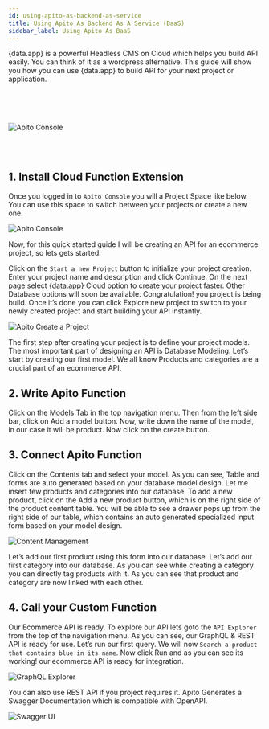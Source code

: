 ```yaml
---
id: using-apito-as-backend-as-service
title: Using Apito As Backend As A Service (BaaS)
sidebar_label: Using Apito As BaaS
---
```



<span>{data.app}</span> is a powerful Headless CMS on Cloud which helps you build API easily. You can think of it as a wordpress alternative.
This guide will show you how you can use <span>{data.app}</span> to build API for your next project or application.

<br />
<br />
<br />

![Apito Console](https://cdn.apito.io/media/apito_website/Y97T0H5XM7_apito_console_full_picture.png)

<br />
<br />

## 1. Install Cloud Function Extension

Once you logged in to `Apito Console` you will a Project Space like below. You can use this space to switch between your projects or create a new one.

![Apito Console](https://cdn.apito.io/media/shikho_website_v2_8ma77/ML8SA3HW4U_projects.png)

Now, for this quick started guide I will be creating an API for an ecommerce project, so lets gets started.

Click on the `Start a new Project` button to initialize your project creation. Enter your project name and description and click Continue. On the next page select
<span>{data.app}</span> Cloud option to create your project faster. Other Database options will soon be available. Congratulation! you project is being build. Once it’s done you can click
Explore new project to switch to your newly created project and start building your API instantly.

![Apito Create a Project](https://cdn.apito.io/media/apito_documentation/NW09WSY56N_Create_Project.png)

The first step after creating your project is to define your project models. The most important part of designing an API is Database Modeling.
Let’s start by creating our first model. We all know Products and categories are a crucial part of an ecommerce API.

## 2. Write Apito Function

Click on the Models Tab in the top navigation menu. Then from the left side bar, click on Add a model button. Now, write down the name of the model, in our case it will be product.
Now click on the create button.

## 3. Connect Apito Function

Click on the Contents tab and select your model. As you can see, Table and forms are auto generated based on your database model design.
Let me insert few products and categories into our database. To add a new product, click on the Add a new product button, which is on the right side of the product content table.
You will be able to see a drawer pops up from the right side of our table, which contains an auto generated specialized input form based on your model design.

![Content Management](https://cdn.apito.io/media/apito_documentation/JB6YZSJ7ZE_Add_A_Content.png)

Let’s add our first product using this form into our database. Let’s add our first category into our database.
As you can see while creating a category you can directly tag products with it. As you can see that product and category are now linked with each other.

## 4. Call your Custom Function

Our Ecommerce API is ready. To explore our API lets goto the `API Explorer` from the top of the navigation menu. As you can see, our GraphQL & REST API is ready for use.
Let’s run our first query. We will now `Search a product that contains blue in its name`. Now click Run and as you can see its working! our ecommerce API is ready for integration.

![GraphQL Explorer](https://cdn.apito.io/media/apito_documentation/0X6Z0YYA1V_GraphQL_Explorer.png)

You can also use REST API if you project requires it. Apito Generates a Swagger Documentation which is compatible with OpenAPI.

![Swagger UI](https://cdn.apito.io/media/apito_documentation/09SNMJMSIX_RESTful_API_Explorer.png)
